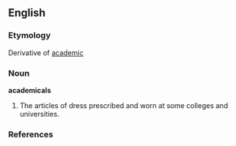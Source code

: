 ==English==

===Etymology===
Derivative of [[academic]]

===Noun===
'''academicals''' {{p}}

# {{British}} The articles of dress prescribed and worn at some colleges and universities.

===References===
{{R:Webster 1913}}